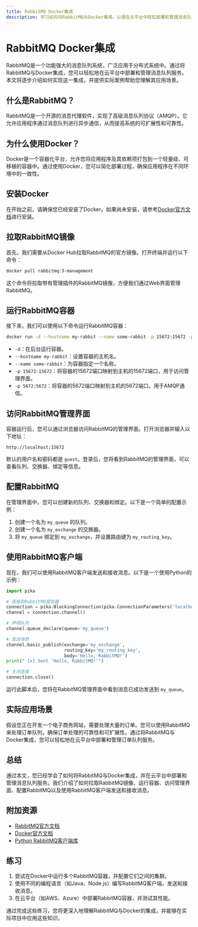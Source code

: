 ```yaml
---
title: RabbitMQ Docker集成
description: 学习如何将RabbitMQ与Docker集成，以便在云平台中轻松部署和管理消息队列服务。
---
```


# RabbitMQ Docker集成

RabbitMQ是一个功能强大的消息队列系统，广泛应用于分布式系统中。通过将RabbitMQ与Docker集成，您可以轻松地在云平台中部署和管理消息队列服务。本文将逐步介绍如何实现这一集成，并提供实际案例帮助您理解其应用场景。

## 什么是RabbitMQ？

RabbitMQ是一个开源的消息代理软件，实现了高级消息队列协议（AMQP）。它允许应用程序通过消息队列进行异步通信，从而提高系统的可扩展性和可靠性。

## 为什么使用Docker？

Docker是一个容器化平台，允许您将应用程序及其依赖项打包到一个轻量级、可移植的容器中。通过使用Docker，您可以简化部署过程，确保应用程序在不同环境中的一致性。

## 安装Docker

在开始之前，请确保您已经安装了Docker。如果尚未安装，请参考[Docker官方文档](https://docs.docker.com/get-docker/)进行安装。

## 拉取RabbitMQ镜像

首先，我们需要从Docker Hub拉取RabbitMQ的官方镜像。打开终端并运行以下命令：

```bash
docker pull rabbitmq:3-management
```

这个命令将拉取带有管理插件的RabbitMQ镜像，方便我们通过Web界面管理RabbitMQ。

## 运行RabbitMQ容器

接下来，我们可以使用以下命令运行RabbitMQ容器：

```bash
docker run -d --hostname my-rabbit --name some-rabbit -p 15672:15672 -p 5672:5672 rabbitmq:3-management
```

- `-d`：在后台运行容器。
- `--hostname my-rabbit`：设置容器的主机名。
- `--name some-rabbit`：为容器指定一个名称。
- `-p 15672:15672`：将容器的15672端口映射到主机的15672端口，用于访问管理界面。
- `-p 5672:5672`：将容器的5672端口映射到主机的5672端口，用于AMQP通信。

## 访问RabbitMQ管理界面

容器运行后，您可以通过浏览器访问RabbitMQ的管理界面。打开浏览器并输入以下地址：

```
http://localhost:15672
```

默认的用户名和密码都是 `guest`。登录后，您将看到RabbitMQ的管理界面，可以查看队列、交换器、绑定等信息。

## 配置RabbitMQ

在管理界面中，您可以创建新的队列、交换器和绑定。以下是一个简单的配置示例：

1. 创建一个名为 `my_queue` 的队列。
2. 创建一个名为 `my_exchange` 的交换器。
3. 将 `my_queue` 绑定到 `my_exchange`，并设置路由键为 `my_routing_key`。

## 使用RabbitMQ客户端

现在，我们可以使用RabbitMQ客户端发送和接收消息。以下是一个使用Python的示例：

```python
import pika

# 连接到RabbitMQ服务器
connection = pika.BlockingConnection(pika.ConnectionParameters('localhost'))
channel = connection.channel()

# 声明队列
channel.queue_declare(queue='my_queue')

# 发送消息
channel.basic_publish(exchange='my_exchange',
                      routing_key='my_routing_key',
                      body='Hello, RabbitMQ!')
print(" [x] Sent 'Hello, RabbitMQ!'")

# 关闭连接
connection.close()
```

运行此脚本后，您将在RabbitMQ管理界面中看到消息已成功发送到 `my_queue`。

## 实际应用场景

假设您正在开发一个电子商务网站，需要处理大量的订单。您可以使用RabbitMQ来处理订单队列，确保订单处理的可靠性和可扩展性。通过将RabbitMQ与Docker集成，您可以轻松地在云平台中部署和管理订单队列服务。

## 总结

通过本文，您已经学会了如何将RabbitMQ与Docker集成，并在云平台中部署和管理消息队列服务。我们介绍了如何拉取RabbitMQ镜像、运行容器、访问管理界面、配置RabbitMQ以及使用RabbitMQ客户端发送和接收消息。

## 附加资源

- [RabbitMQ官方文档](https://www.rabbitmq.com/documentation.html)
- [Docker官方文档](https://docs.docker.com/)
- [Python RabbitMQ客户端库](https://pika.readthedocs.io/en/stable/)

## 练习

1. 尝试在Docker中运行多个RabbitMQ容器，并配置它们之间的集群。
2. 使用不同的编程语言（如Java、Node.js）编写RabbitMQ客户端，发送和接收消息。
3. 在云平台（如AWS、Azure）中部署RabbitMQ容器，并测试其性能。

通过完成这些练习，您将更深入地理解RabbitMQ与Docker的集成，并能够在实际项目中应用这些知识。
